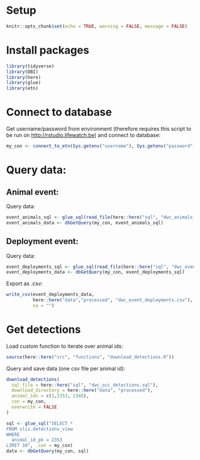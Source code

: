 
# Setup 

```r
knitr::opts_chunk$set(echo = TRUE, warning = FALSE, message = FALSE)
```

# Install packages

```r
library(tidyverse)
library(DBI)
library(here)
library(glue)
library(etn)
```

# Connect to database

Get username/password from environment (therefore requires this script to be run on <http://rstudio.lifewatch.be>) and connect to database:

```r
my_con <- connect_to_etn(Sys.getenv("username"), Sys.getenv("password"))
```

# Query data:

## Animal event:

Query data:

```r
event_animals_sql <- glue_sql(read_file(here::here("sql", "dwc_animals_event.sql")), .con = my_con)
event_animals_data <- dbGetQuery(my_con, event_animals_sql)
```


##  Deployment event:

Query data:

```r
event_deployments_sql <- glue_sql(read_file(here::here("sql", "dwc_event_deployments.sql")), .con = my_con)
event_deployments_data <- dbGetQuery(my_con, event_deployments_sql)
```

Export as .csv:

```r
write_csv(event_deployments_data,
          here::here("data","processed", "dwc_event_deployments.csv"),
          na = "")
```


# Get detections

Load custom function to iterate over animal ids:

```r
source(here::here("src", "functions", "download_detections.R"))
```

Query and save data (one csv file per animal id):

```r
download_detections(
  sql_file = here::here("sql", "dwc_occ_detections.sql"),
  download_directory = here::here("data", "processed"),
  animal_ids = c(1,2353, 2348),
  con = my_con,
  overwrite = FALSE
)
```

```r

sql <- glue_sql("SELECT *
FROM vliz.detections_view
WHERE
  animal_id_pk = 2353
LIMIT 10", .con = my_con)
data <- dbGetQuery(my_con, sql)
```

